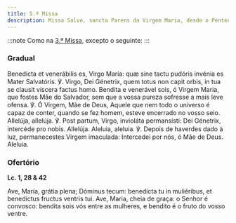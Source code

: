 ```yaml
---
title: 5.ª Missa
description: Missa Salve, sancta Parens da Virgem Maria, desde o Pentecostes até ao Advento
---
```


:::note
Como na [3.ª Missa](/missal/comum/29missamaria3), excepto o seguinte:
:::

### Gradual

<div class="grid grid-cols-2 gap-5">
  <span class="text-justify">
    Benedícta et venerábilis es, Virgo María: quæ sine tactu pudóris invénia es
    Mater Salvatóris. ℣. Virgo, Dei Génetrix, quem totus non capit orbis, in tua
    se clausit víscera factus homo.
  </span>
  <span class="text-justify">
    Bendita e venerável sois, ó Virgem Maria, que fostes Mãe do Salvador, sem
    que a vossa pureza sofresse a mais leve ofensa. ℣. Ó Virgem, Mãe de Deus,
    Aquele que nem todo o universo é capaz de conter, quando se fez homem,
    esteve encerrado no vosso seio.
  </span>
  <span class="text-justify">
    Allelúja, allelúja. ℣. Post partum, Virgo, invioláta permansísti: Dei
    Génetrix, intercéde pro nobis. Allelúja.
  </span>
  <span class="text-justify">
    Aleluia, aleluia. ℣. Depois de haverdes dado à luz, permanecestes Virgem
    imaculada: Intercedei por nós, ó Mãe de Deus. Aleluia.
  </span>
</div>

### Ofertório

**Lc. 1, 28 & 42**

<div class="grid grid-cols-2 gap-5">
  <span class="text-justify">
    Ave, María, grátia plena; Dóminus tecum: benedícta tu in muliéribus, et
    benedíctus fructus ventris tui.
  </span>
  <span class="text-justify">
    Ave, Maria, cheia de graça: o Senhor é convosco: bendita sois vós entre as
    mulheres, e bendito é o fruto do vosso ventre.
  </span>
</div>

